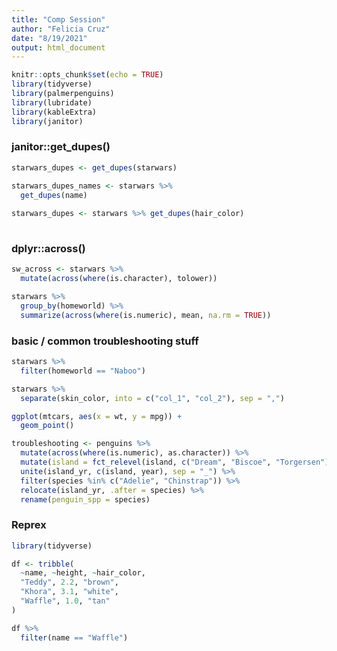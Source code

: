 ```yaml
---
title: "Comp Session"
author: "Felicia Cruz"
date: "8/19/2021"
output: html_document
---
```


```r
knitr::opts_chunk$set(echo = TRUE)
library(tidyverse)
library(palmerpenguins)
library(lubridate)
library(kableExtra)
library(janitor)
```

### janitor::get_dupes()
```r
starwars_dupes <- get_dupes(starwars)

starwars_dupes_names <- starwars %>%  
  get_dupes(name)
  
starwars_dupes <- starwars %>% get_dupes(hair_color)
  
```

### dplyr::across()

```r
sw_across <- starwars %>% 
  mutate(across(where(is.character), tolower))
```

```r
starwars %>% 
  group_by(homeworld) %>% 
  summarize(across(where(is.numeric), mean, na.rm = TRUE))


```

### basic / common troubleshooting stuff
```r
starwars %>% 
  filter(homeworld == "Naboo")

```

```r
starwars %>% 
  separate(skin_color, into = c("col_1", "col_2"), sep = ",")


```

```r
ggplot(mtcars, aes(x = wt, y = mpg)) + 
  geom_point()


```
```r
troubleshooting <- penguins %>%
  mutate(across(where(is.numeric), as.character)) %>% 
  mutate(island = fct_relevel(island, c("Dream", "Biscoe", "Torgersen"))) %>% 
  unite(island_yr, c(island, year), sep = "_") %>% 
  filter(species %in% c("Adelie", "Chinstrap")) %>% 
  relocate(island_yr, .after = species) %>% 
  rename(penguin_spp = species)
```

### Reprex
```r
library(tidyverse)

df <- tribble(
  ~name, ~height, ~hair_color,
  "Teddy", 2.2, "brown",
  "Khora", 3.1, "white",
  "Waffle", 1.0, "tan"
)

df %>% 
  filter(name == "Waffle")


```



